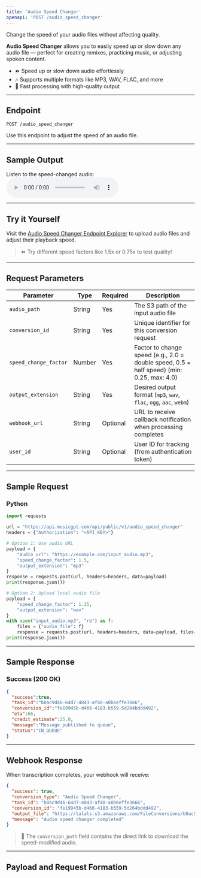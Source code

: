 ```yaml
---
title: 'Audio Speed Changer'
openapi: 'POST /audio_speed_changer'
---
```


Change the speed of your audio files without affecting quality.

**Audio Speed Changer** allows you to easily speed up or slow down any audio file — perfect for creating remixes, practicing music, or adjusting spoken content.

- ⏩ Speed up or slow down audio effortlessly
- 🎶 Supports multiple formats like MP3, WAV, FLAC, and more
- 🚀 Fast processing with high-quality output

---

## Endpoint

```http
POST /audio_speed_changer
```

Use this endpoint to adjust the speed of an audio file.

---

## Sample Output

Listen to the speed-changed audio:
<audio controls="1" controlslist="nodownload nofullscreen noremoteplayback" src="https://lalals.s3.amazonaws.com/FileConversions/b0ac9d46-64d7-4843-af48-a0b6effe3666.wav">Your browser does not support audio playback.</audio>

---

## Try it Yourself

Visit the [Audio Speed Changer Endpoint Explorer](/api-documentation/endpoint/audio_speed_changer) to upload audio files and adjust their playback speed.

> ⏩ Try different speed factors like 1.5x or 0.75x to test quality!

---

## Request Parameters

| Parameter              | Type    | Required | Description                                                                 |
|------------------------|---------|----------|-----------------------------------------------------------------------------|
| `audio_path`           | String  | Yes      | The S3 path of the input audio file                                         |
| `conversion_id`        | String  | Yes      | Unique identifier for this conversion request                              |
| `speed_change_factor`  | Number  | Yes      | Factor to change speed (e.g., 2.0 = double speed, 0.5 = half speed) (min: 0.25, max: 4.0) |
| `output_extension`     | String  | Yes      | Desired output format (`mp3`, `wav`, `flac`, `ogg`, `aac`, `webm`)          |
| `webhook_url`          | String  | Optional | URL to receive callback notification when processing completes             |
| `user_id`              | String  | Optional | User ID for tracking (from authentication token)                           |

---

## Sample Request

### Python
```python
import requests

url = "https://api.musicgpt.com/api/public/v1/audio_speed_changer"
headers = {"Authorization": "<API_KEY>"}

# Option 1: Use audio URL
payload = {
    "audio_url": "https://example.com/input_audio.mp3",
    "speed_change_factor": 1.5,
    "output_extension": "mp3"
}
response = requests.post(url, headers=headers, data=payload)
print(response.json())

# Option 2: Upload local audio file
payload = {
    "speed_change_factor": 1.25,
    "output_extension": "wav"
}
with open("input_audio.mp3", "rb") as f:
    files = {"audio_file": f}
    response = requests.post(url, headers=headers, data=payload, files=files)
print(response.json())
```

---

## Sample Response

### Success (200 OK)
```json
{
  "success":true,
  "task_id":"b0ac9d46-64d7-4843-af48-a0b6effe3666",
  "conversion_id":"fe19945b-d466-4183-b559-5d264bddd492",
  "eta":66,
  "credit_estimate":25.0,
  "message":"Message published to queue",
  "status":"IN_QUEUE"
}
```
---
## Webhook Response

When transcription completes, your webhook will receive:

```json
{
  "success": true, 
  "conversion_type": "Audio Speed Changer", 
  "task_id": "b0ac9d46-64d7-4843-af48-a0b6effe3666", 
  "conversion_id": "fe19945b-d466-4183-b559-5d264bddd492", 
  "output_file": "https://lalals.s3.amazonaws.com/FileConversions/b0ac9d46-64d7-4843-af48-a0b6effe3666.wav", 
  "message": "Audio speed changer completed"
}
```

> 📂 The `conversion_path` field contains the direct link to download the speed-modified audio.

---

## Payload and Request Formation
